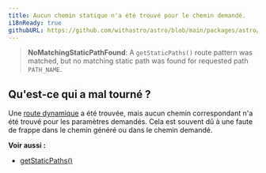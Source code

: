 ```yaml
---
title: Aucun chemin statique n'a été trouvé pour le chemin demandé.
i18nReady: true
githubURL: https://github.com/withastro/astro/blob/main/packages/astro/src/core/errors/errors-data.ts
---
```


> **NoMatchingStaticPathFound**: A `getStaticPaths()` route pattern was matched, but no matching static path was found for requested path `PATH_NAME`.

## Qu'est-ce qui a mal tourné ?
Une [route dynamique](/fr/guides/routing/#routes-dynamiques) a été trouvée, mais aucun chemin correspondant n'a été trouvé pour les paramètres demandés. Cela est souvent dû à une faute de frappe dans le chemin généré ou dans le chemin demandé.

**Voir aussi :**
-  [getStaticPaths()](/fr/reference/routing-reference/#getstaticpaths)
